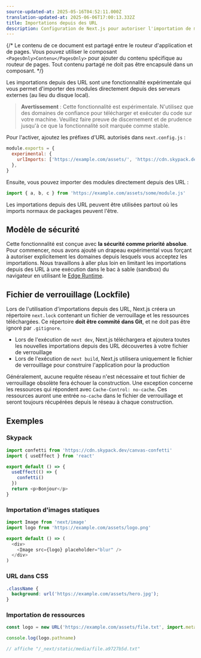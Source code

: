 ```yaml
---
source-updated-at: 2025-05-16T04:52:11.000Z
translation-updated-at: 2025-06-06T17:00:13.332Z
title: Importations depuis des URL
description: Configuration de Next.js pour autoriser l'importation de modules depuis des URL externes (expérimental).
---
```


{/* Le contenu de ce document est partagé entre le routeur d'application et de pages. Vous pouvez utiliser le composant `<PagesOnly>Contenu</PagesOnly>` pour ajouter du contenu spécifique au routeur de pages. Tout contenu partagé ne doit pas être encapsulé dans un composant. */}

Les importations depuis des URL sont une fonctionnalité expérimentale qui vous permet d'importer des modules directement depuis des serveurs externes (au lieu du disque local).

> **Avertissement** : Cette fonctionnalité est expérimentale. N'utilisez que des domaines de confiance pour télécharger et exécuter du code sur votre machine. Veuillez faire preuve
> de discernement et de prudence jusqu'à ce que la fonctionnalité soit marquée comme stable.

Pour l'activer, ajoutez les préfixes d'URL autorisés dans `next.config.js` :

```js filename="next.config.js"
module.exports = {
  experimental: {
    urlImports: ['https://example.com/assets/', 'https://cdn.skypack.dev'],
  },
}
```

Ensuite, vous pouvez importer des modules directement depuis des URL :

```js
import { a, b, c } from 'https://example.com/assets/some/module.js'
```

Les importations depuis des URL peuvent être utilisées partout où les imports normaux de packages peuvent l'être.

## Modèle de sécurité

Cette fonctionnalité est conçue avec **la sécurité comme priorité absolue**. Pour commencer, nous avons ajouté un drapeau expérimental vous forçant à autoriser explicitement les domaines depuis lesquels vous acceptez les importations. Nous travaillons à aller plus loin en limitant les importations depuis des URL à une exécution dans le bac à sable (sandbox) du navigateur en utilisant le [Edge Runtime](/docs/app/api-reference/edge).

## Fichier de verrouillage (Lockfile)

Lors de l'utilisation d'importations depuis des URL, Next.js créera un répertoire `next.lock` contenant un fichier de verrouillage et les ressources téléchargées.
Ce répertoire **doit être commité dans Git**, et ne doit pas être ignoré par `.gitignore`.

- Lors de l'exécution de `next dev`, Next.js téléchargera et ajoutera toutes les nouvelles importations depuis des URL découvertes à votre fichier de verrouillage
- Lors de l'exécution de `next build`, Next.js utilisera uniquement le fichier de verrouillage pour construire l'application pour la production

Généralement, aucune requête réseau n'est nécessaire et tout fichier de verrouillage obsolète fera échouer la construction.
Une exception concerne les ressources qui répondent avec `Cache-Control: no-cache`.
Ces ressources auront une entrée `no-cache` dans le fichier de verrouillage et seront toujours récupérées depuis le réseau à chaque construction.

## Exemples

### Skypack

```js
import confetti from 'https://cdn.skypack.dev/canvas-confetti'
import { useEffect } from 'react'

export default () => {
  useEffect(() => {
    confetti()
  })
  return <p>Bonjour</p>
}
```

### Importation d'images statiques

```js
import Image from 'next/image'
import logo from 'https://example.com/assets/logo.png'

export default () => (
  <div>
    <Image src={logo} placeholder="blur" />
  </div>
)
```

### URL dans CSS

```css
.className {
  background: url('https://example.com/assets/hero.jpg');
}
```

### Importation de ressources

```js
const logo = new URL('https://example.com/assets/file.txt', import.meta.url)

console.log(logo.pathname)

// affiche "/_next/static/media/file.a9727b5d.txt"
```